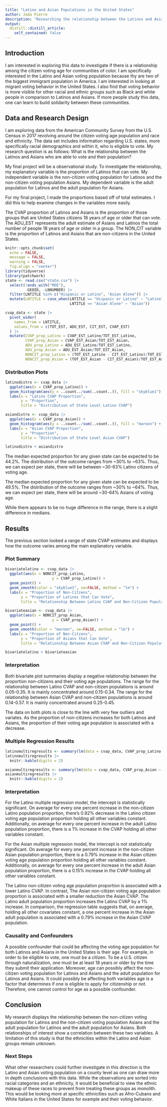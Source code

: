 ```yaml
---
title: "Latino and Asian Populations in the United States"
author: Jada Pierre
description: "Researching the relationship between the Latinos and Asians who are able to vote and their populations in the United States."
output:
  distill::distill_article:
    self_contained: false
---
```

## Introduction

I am interested in exploring this data to investigate if there is a relationship among the citizen voting age for communities of color. I am specifically interested in the Latino and Asian voting population because thy are two of the biggest immigrant population in America. I am interested in looking at migrant voting behavior in the United States. I also find that voting behavior is more visible for other racial and ethnic groups such as Black and white people in comparison to Latinos and Asians. If more people study this data, one can learn to build solidarity between these communities.

## Data and Research Design

I am exploring data from the American Community Survey from the U.S. Census in 2017 revolving around the citizen voting age population and race and ethnicity. The data set includes information regarding U.S. states, more specifically racial demographics and within it, who is eligible to vote. My research question is as follows: What is the relationship between the Latinos and Asians who are able to vote and their population?

My final project will be a observational study. To investigate the relationship, my explanatory variable is the proportion of Latinos that can vote. My independent variable is the non-citizen voting population for Latinos and the non-citizen voting population Asians. My dependent variable is the adult population for Latinos and the adult population for Asians.

For my final project, I made the proportions based off of total estimates. I did this to help examine changes in the variables more easily.

The CVAP proportion of Latinos and Asians is the proportion of those groups that are United States citizens 18 years of age or older that can vote. The ADU_EST represents the adult estimate of Asians and Latinos the total number of people 18 years of age or older in a group. The NON_CIT variable is the proportion of Latinos and Asians that are non-citizens in the United States.


```r
knitr::opts_chunk$set(
  echo = FALSE,
  message = FALSE,
  warning = FALSE,
  fig.align = "center")
library(tidyverse)
library(patchwork)
state <- read.csv("state.csv") |>
  select(!ends_with("MOE"),
         -GEOID, -LNNUMBER) |>
  filter(LNTITLE %in% c("Hispanic or Latino", "Asian Alone")) |>
  mutate(LNTITLE = case_when(LNTITLE == "Hispanic or Latino" ~ "Latino",
                             LNTITLE == "Asian Alone" ~ "Asian"))
```

```r
cvap_data <- state |>
  pivot_wider(
    names_from = LNTITLE,
    values_from = c(TOT_EST, ADU_EST, CIT_EST, CVAP_EST)
  ) |>
  mutate(CVAP_prop_Latino = CVAP_EST_Latino/TOT_EST_Latino,
         CVAP_prop_Asian = CVAP_EST_Asian/TOT_EST_Asian,
         ADU_prop_Latino = ADU_EST_Latino/TOT_EST_Latino,
         ADU_prop_Asian = ADU_EST_Asian/TOT_EST_Asian,
         NONCIT_prop_Latino = (TOT_EST_Latino - CIT_EST_Latino)/TOT_EST_Latino,
         NONCIT_prop_Asian = (TOT_EST_Asian - CIT_EST_Asian)/TOT_EST_Asian)
```

### Distribution Plots

```r
latinodistro <- cvap_data |>
  ggplot(aes(x = CVAP_prop_Latino)) +
  geom_histogram(aes(y = ..count../sum(..count..)), fill = "skyblue1") +
  labs(x = "Latino CVAP Proportion",
       y = "Proportion",
       title = "Distribution of State Level Latino CVAP")

asiandistro <- cvap_data |>
  ggplot(aes(x = CVAP_prop_Asian)) +
  geom_histogram(aes(y = ..count../sum(..count..)), fill = "maroon") +
  labs(x = "Asian CVAP Proportion",
       y = "Proportion",
       title = "Distribution of State Level Asian CVAP")

latinodistro + asiandistro
```

The median expected proportion for any given state can be expected to be 44.2%. The distribution of the outcome ranges from ~30% to ~63%. Thus, we can expect per state, there will be between ~30-63% Latino citizens of voting age.

The median expected proportion for any given state can be expected to be 49.5%. The distribution of the outcome ranges from ~30% to ~64%. Thus, we can expect per state, there will be around ~30-64% Asians of voting age.

While there appears to be no huge difference in the range, there is a slight difference in medians.

## Results

The previous section looked a range of state CVAP estimates and displays how the outcome varies among the main explanatory variable.

### Plot Summary

```r
bivariatelatino <- cvap_data |>
  ggplot(aes(x = NONCIT_prop_Latino,
                     y = CVAP_prop_Latino)) +
  geom_point() +
  geom_smooth(color = "skyblue1", se=FALSE, method = "lm") +
  labs(x = "Proportion of Non-Citzens",
       y = "Proportion of Latinos that Can Vote",
       title = "Relationship Between Latino CVAP and Non-Citizen Populations")

bivariateasian <- cvap_data |>
  ggplot(aes(x = NONCIT_prop_Asian,
                     y = CVAP_prop_Asian)) +
  geom_point() +
  geom_smooth(color = "maroon", se=FALSE, method = "lm") +
  labs(x = "Proportion of Non-Citzens",
       y = "Proportion of Asians that Can Vote",
       title = "Relationship Between Asian CVAP and Non-Citizen Populations")

bivariatelatino + bivariateasian
```

### Interpretation

Both bivariate plot summaries display a negative relationship between the proportion non-citizens and their voting age populations. The range for the relationship between Latino CVAP and non-citizen populations is around 0.05-0.35. It is mainly concentrated around 0.15-0.34. The range for the relationship between Asian CVAP and non-citizen populations is around 0.14-0.57. It is mainly concentrated around 0.25-0.45.

The data on both plots is close to the line with very few outliers and variates. As the proportion of non-citizens increases for both Latinos and Asians, the proportion of their voting age population is associated with a decrease.

### Multiple Regression Results

```r
latinomultiregresults <- summary(lm(data = cvap_data, CVAP_prop_Latino ~ NONCIT_prop_Latino + ADU_prop_Latino))$coefficients
latinomultiregresults |>
  knitr::kable(digits = 2)
```

```r
asianmultiregresults <- summary(lm(data = cvap_data, CVAP_prop_Asian ~ NONCIT_prop_Asian + ADU_prop_Asian))$coefficients
asianmultiregresults |>
  knitr::kable(digits = 2)
```


### Interpretation

For the Latino multiple regression model, the intercept is statistically significant. On average for every one percent increase in the non-citizen Latino population proportion, there's 0.92% decrease in the Latino citizen voting age population proportion holding all other variables constant. Additionally, on average for every one percent increase in the adult Latino population proportion, there is a 1% increase in the CVAP holding all other variables constant.

For the Asian multiple regression model, the intercept is not statistically significant. On average for every one percent increase in the non-citizen Asian population proportion, there is a 0.79% increase in the Asian citizen voting age population proportion holding all other variables constant. Additionally, on average for every one percent increase in the adult Asian population proportion, there is a 0.15% increase in the CVAP holding all other variables constant.

The Latino non-citizen voting age population proportion is associated with a lower Latino CVAP. In contrast, The Asian non-citizen voting age population proportion is associated with a smaller reduction the Asian CVAP. The Latino adult population proportion increases the Latino CVAP by a 1% increase. In comparison, the regression table suggests that, on average, holding all other covariates constant, a one percent increase in the Asian adult population is associated with a 0.79% increase in the Asian CVAP population.

### Causality and Confounders

A possible confounder that could be affecting the voting age population for both Latinos and Asians in the United States is their age. For example, in order to be eligible to vote, one must be a citizen. To be a U.S. citizen through naturalization, one must be at least 18 years or older by the time they submit their application. Moreover, age can possibly affect the non-citizen voting population for Latinos and Asians and the adult population for Latinos and Asians. It could possibly be affecting both variables age is a factor that determines if one is eligible to apply for citizenship or not. Therefore, one cannot control for age as a possible confounder.

## Conclusion

My research displays the relationship between the non-citizen voting population for Latinos and the non-citizen voting population Asians and the adult population for Latinos and the adult population for Asians. Both relationships of interest show a correlation between these two variables. A limitation of this study is that the ethnicities within the Latino and Asian groups remain unknown.

### Next Steps

What other researchers could further investigate in this direction is the Latino and Asian voting population on a county level as one can draw more in depth conclusions with this data. While the observations are sorted into racial categories and an ethnicity, it would be beneficial to view the ethnic makeup of these races to prevent from treating these groups as monolith. This would be looking more at specific ethnicities such as Afro-Cubans and White Italians in the United States for example and their voting behavior.
